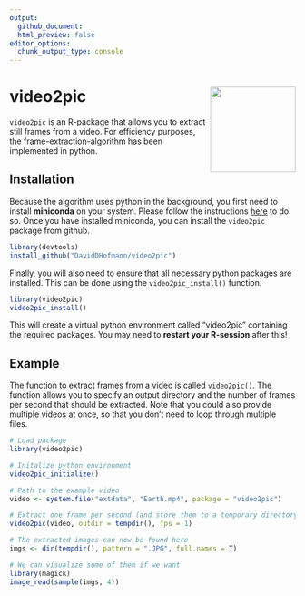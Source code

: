 ```yaml
---
output:
  github_document:
  html_preview: false
editor_options:
  chunk_output_type: console
---
```


# video2pic <img src="man/figures/video2pic.png" align="right" width="150" height="150"/>
`video2pic` is an R-package that allows you to extract still frames from a
video. For efficiency purposes, the frame-extraction-algorithm has been
implemented in python.

## Installation
Because the algorithm uses python in the background, you first need to install
**miniconda** on your system. Please follow the instructions
[here](https://docs.conda.io/en/latest/miniconda.html) to do so. Once you have
installed miniconda, you can install the `video2pic` package from github.

``` r
library(devtools)
install_github("DavidDHofmann/video2pic")
```

Finally, you will also need to ensure that all necessary python packages are
installed. This can be done using the `video2pic_install()` function.

``` r
library(video2pic)
video2pic_install()
```

This will create a virtual python environment called "video2pic" containing the
required packages. You may need to **restart your R-session** after this!

## Example
The function to extract frames from a video is called `video2pic()`. The
function allows you to specify an output directory and the number of frames per
second that should be extracted. Note that you could also provide multiple
videos at once, so that you don't need to loop through multiple files.

```r
# Load package
library(video2pic)

# Initalize python environment
video2pic_initialize()

# Path to the example video
video <- system.file("extdata", "Earth.mp4", package = "video2pic")

# Extract one frame per second (and store them to a temporary directory)
video2pic(video, outdir = tempdir(), fps = 1)

# The extracted images can now be found here
imgs <- dir(tempdir(), pattern = ".JPG", full.names = T)

# We can visualize some of them if we want
library(magick)
image_read(sample(imgs, 4))

```
